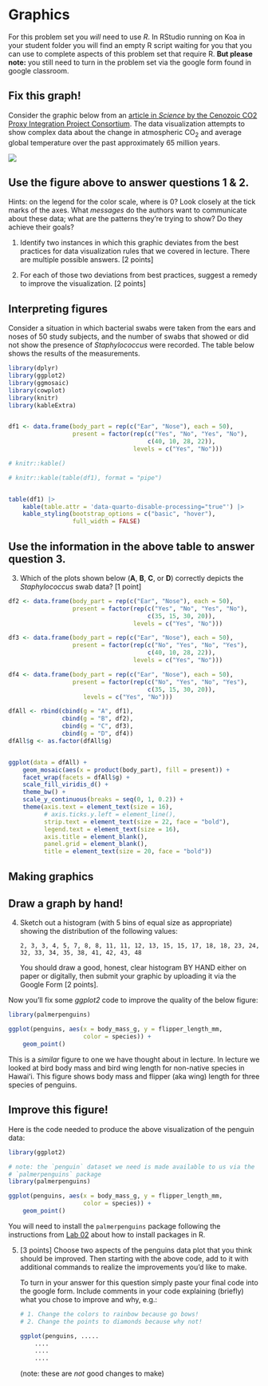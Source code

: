 # Graphics

For this problem set you *will* need to use *R*. In RStudio running on Koa in your student folder you will find an empty R script waiting for you that you can use to complete aspects of this problem set that require R.  **But please note:** you still need to turn in the problem set via the google form found in google classroom.

## Fix this graph! {.unnumbered}

Consider the graphic below from an [article in *Science* by the Cenozoic CO2 Proxy Integration Project Consortium](https://www.science.org/doi/10.1126/science.adi5177). The data visualization attempts to show complex data about the change in atmospheric CO$_2$ and average global temperature over the past approximately 65 million years.

![](img/cenozoic_co2.png)

::: {.callout-tip}
## Use the figure above to answer questions 1 & 2.

Hints: on the legend for the color scale, where is 0? Look closely at the tick marks of the axes. What *messages* do the authors want to communicate about these data; what are the patterns they're trying to show?  Do they achieve their goals?

1. Identify two instances in which this graphic deviates from the best practices for data visualization rules that we covered in lecture. There are multiple possible answers. [2 points]

2. For each of those two deviations from best practices, suggest a remedy to improve the visualization. [2 points]
:::

## Interpreting figures {.unnumbered}

Consider a situation in which bacterial swabs were taken from the ears and noses of 50 study subjects, and the number of swabs that showed or did not show the presence of *Staphylococcus* were recorded. The table below shows the results of the measurements. 

```r
library(dplyr)
library(ggplot2)
library(ggmosaic)
library(cowplot)
library(knitr)
library(kableExtra)


df1 <- data.frame(body_part = rep(c("Ear", "Nose"), each = 50),
                  present = factor(rep(c("Yes", "No", "Yes", "No"), 
                                       c(40, 10, 28, 22)),
                                   levels = c("Yes", "No")))

# knitr::kable()

# knitr::kable(table(df1), format = "pipe")


table(df1) |> 
    kable(table.attr = 'data-quarto-disable-processing="true"') |>
    kable_styling(bootstrap_options = c("basic", "hover"), 
                  full_width = FALSE)

```



:::  {.callout-tip}

## Use the information in the above table to answer question 3.

3. Which of the plots shown below (**A**, **B**, **C**, or **D**) correctly depicts the *Staphylococcus* swab data? [1 point]


```r

df2 <- data.frame(body_part = rep(c("Ear", "Nose"), each = 50),
                  present = factor(rep(c("Yes", "No", "Yes", "No"), 
                                       c(35, 15, 30, 20)),
                                   levels = c("Yes", "No")))

df3 <- data.frame(body_part = rep(c("Ear", "Nose"), each = 50),
                  present = factor(rep(c("No", "Yes", "No", "Yes"), 
                                       c(40, 10, 28, 22)),
                                   levels = c("Yes", "No")))

df4 <- data.frame(body_part = rep(c("Ear", "Nose"), each = 50),
                  present = factor(rep(c("No", "Yes", "No", "Yes"), 
                                       c(35, 15, 30, 20)),
                     levels = c("Yes", "No")))

dfAll <- rbind(cbind(g = "A", df1),
               cbind(g = "B", df2),
               cbind(g = "C", df3),
               cbind(g = "D", df4))
dfAll$g <- as.factor(dfAll$g)


ggplot(data = dfAll) +
    geom_mosaic(aes(x = product(body_part), fill = present)) +
    facet_wrap(facets = dfAll$g) +
    scale_fill_viridis_d() +
    theme_bw() +
    scale_y_continuous(breaks = seq(0, 1, 0.2)) +
    theme(axis.text = element_text(size = 16),
          # axis.ticks.y.left = element_line(),
          strip.text = element_text(size = 22, face = "bold"),
          legend.text = element_text(size = 16),
          axis.title = element_blank(),
          panel.grid = element_blank(),
          title = element_text(size = 20, face = "bold"))
```


:::


## Making graphics {.unnumbered}

:::  {.callout-tip}
## Draw a graph by hand!

4. Sketch out a histogram (with 5 bins of equal size as appropriate) showing the distribution of the following values: 

    `2, 3, 3, 4, 5, 7, 8, 8, 11, 11, 12, 13, 15, 15, 17, 18, 18, 23, 24, 32, 33, 34, 35, 38, 41, 42, 43, 48`

    You should draw a good, honest, clear histogram BY HAND either on paper or digitally, then submit your graphic by uploading it via the Google Form [2 points].

:::

Now you'll fix some *ggplot2* code to improve the quality of the below figure:

```r

library(palmerpenguins)

ggplot(penguins, aes(x = body_mass_g, y = flipper_length_mm,
                     color = species)) +
    geom_point()
```

This is a *similar* figure to one we have thought about in lecture. In lecture we looked at bird body mass and bird wing length for non-native species in Hawaiʻi. This figure shows body mass and flipper (aka wing) length for three species of penguins.

:::  {.callout-tip}
## Improve this figure!

Here is the code needed to produce the above visualization of the penguin data:

```r
library(ggplot2)

# note: the `penguin` dataset we need is made available to us via the 
# `palmerpenguins` package
library(palmerpenguins)

ggplot(penguins, aes(x = body_mass_g, y = flipper_length_mm,
                     color = species)) +
    geom_point()
```

You will need to install the `palmerpenguins` package following the instructions from [Lab 02](https://uhm-biostats.github.io/biol220-labs/lab02.html) about how to install packages in R.

5. [3 points] Choose two aspects of the penguins data plot that you think should be improved. Then starting with the above code, add to it with additional commands to realize the improvements you'd like to make.

    To turn in your answer for this question simply paste your final code into the google form. Include comments in your code explaining (briefly) what you chose to improve and why, e.g.:
    
    ```r
    # 1. Change the colors to rainbow because go bows!
    # 2. Change the points to diamonds because why not!
    
    ggplot(penguins, ..... 
        ....
        ....
        ....
    ```
    
    (note: these are *not* good changes to make)
:::
